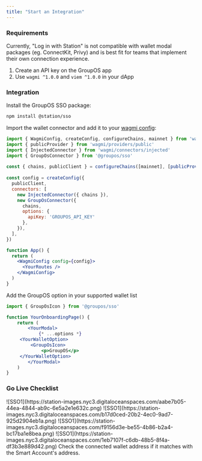```yaml
---
title: "Start an Integration"
---
```


### Requirements

<Info>
Currently, "Log in with Station" is not compatible with wallet modal packages (eg. ConnectKit, Privy) and is best fit for teams that implement their own connection experience.

</Info>

1. Create an API key on the GroupOS app
2. Use `wagmi ^1.0.0` and `viem ^1.0.0` in your dApp

### Integration

Install the GroupOS SSO package:

```bash
npm install @station/sso
```

Import the wallet connector and add it to your [wagmi config](https://wagmi.sh/react/WagmiConfig#configuration):

```jsx
import { WagmiConfig, createConfig, configureChains, mainnet } from 'wagmi'
import { publicProvider } from 'wagmi/providers/public'
import { InjectedConnector } from 'wagmi/connectors/injected'
import { GroupOsConnector } from '@groupos/sso'
 
const { chains, publicClient } = configureChains([mainnet], [publicProvider()])
 
const config = createConfig({
  publicClient,
  connectors: [
    new InjectedConnector({ chains }),
    new GroupOsConnector({
      chains,
      options: {
        apiKey: 'GROUPOS_API_KEY'
      },
    }),
  ],
})

function App() {
  return (
    <WagmiConfig config={config}>
      <YourRoutes />
    </WagmiConfig>
  )
}
```

Add the GroupOS option in your supported wallet list

```jsx
import { GroupOsIcon } from '@groupos/sso'

function YourOnboardingPage() {
	return (
		<YourModal>
			{* ...options *}
     <YourWalletOption>
	     <GroupOsIcon>
			 <p>GroupOS</p>
     </YourWalletOption>
		</YourModal>
	)
}
```

### Go Live Checklist

<AccordionGroup>
    <Accordion title="Open your application's connection experience and click the `Station` wallet option">
        ![SSO1](https://station-images.nyc3.digitaloceanspaces.com/aabe7b05-44ea-4844-ab9c-6e5a2e1e632c.png)
    </Accordion>
    <Accordion title="Authenticate with social platform">
        ![SSO1](https://station-images.nyc3.digitaloceanspaces.com/b17d0ced-20b2-4ec0-9ad7-925d2904eb1a.png)
        ![SSO1](https://station-images.nyc3.digitaloceanspaces.com/f9156d3e-be55-4b86-b2a4-bc17ba1e8bea.png)
    </Accordion>
    <Accordion title="Select an Account or create a new one">
        ![SSO1](https://station-images.nyc3.digitaloceanspaces.com/1eb7107f-c6db-48b5-8f4a-df3b3e889d42.png)
    </Accordion>
    <Accordion title="Station SSO tab closes and your selected Account is connected to your application">
        Check the connected wallet address if it matches with the Smart Account's address.
    </Accordion>
</AccordionGroup>
